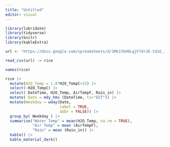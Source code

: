 ```yaml
---
title: "Untitled"
editor: visual
---
```


```r
library(lubridate)
library(tidyverse)
library(knitr)
library(kableExtra)

url <- "https://docs.google.com/spreadsheets/d/1Mk1YGH9LqjF7drJE-td1G_JkdADOU0eMlrP01WFBT8s/pub?gid=0&single=true&output=csv"

read_csv(url) -> rice

names(rice)

rice |>
  mutate(H2O_Temp = 1.8*H2O_TempC+32) |>
  select(-H2O_TempC) |>
  select( DateTime, H2O_Temp, AirTempF, Rain_in) |>
  mutate( Date = mdy_hms (DateTime, tz="EST")) |>
  mutate(Weekday = wday(Date,
                        label = TRUE,
                        abbr = FALSE)) |>
  group_by( Weekday ) |>
  summarise("Water Temp" = mean(H2O_Temp, na.rm = TRUE),
            "Air Temp" = mean (AirTempF),
            "Rain" = mean (Rain_in)) |>
  kable() |>
  kable_material_dark()

```
